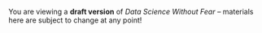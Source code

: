 ::: {.callout-note}
You are viewing a **draft version** of *Data Science Without Fear* -- materials here are subject to change at any point!
:::